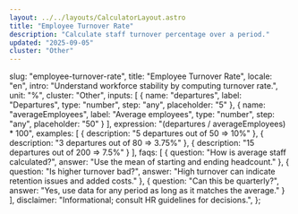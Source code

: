 ```yaml
---
layout: ../../layouts/CalculatorLayout.astro
title: "Employee Turnover Rate"
description: "Calculate staff turnover percentage over a period."
updated: "2025-09-05"
cluster: "Other"
---
```


  slug: "employee-turnover-rate",
  title: "Employee Turnover Rate",
  locale: "en",
  intro: "Understand workforce stability by computing turnover rate.",
  unit: "%",
  cluster: "Other",
  inputs: [
    { name: "departures", label: "Departures", type: "number", step: "any", placeholder: "5" },
    { name: "averageEmployees", label: "Average employees", type: "number", step: "any", placeholder: "50" }
  ],
  expression: "(departures / averageEmployees) * 100",
  examples: [
    { description: "5 departures out of 50 ⇒ 10%" },
    { description: "3 departures out of 80 ⇒ 3.75%" },
    { description: "15 departures out of 200 ⇒ 7.5%" }
  ],
  faqs: [
    { question: "How is average staff calculated?", answer: "Use the mean of starting and ending headcount." },
    { question: "Is higher turnover bad?", answer: "High turnover can indicate retention issues and added costs." },
    { question: "Can this be quarterly?", answer: "Yes, use data for any period as long as it matches the average." }
  ],
  disclaimer: "Informational; consult HR guidelines for decisions.",
};

<Calculator schema={schema} />
